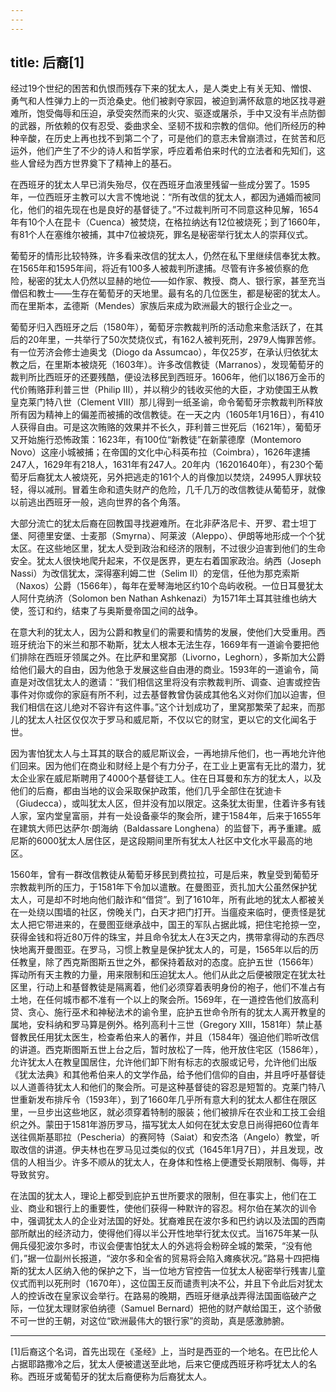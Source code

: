 ```yaml
---
---
---
```

title: 后裔[1]
---




经过19个世纪的困苦和仇恨而残存下来的犹太人，是人类史上有关无知、憎恨、勇气和人性弹力上的一页沧桑史。他们被剥夺家园，被迫到满怀敌意的地区找寻避难所，饱受侮辱和压迫，承受突然而来的火灾、驱逐或屠杀，手中又没有半点防御的武器，所依赖的仅有忍受、委曲求全、坚韧不拔和宗教的信仰。他们所经历的种种辛酸，在历史上再也找不到第二个了，可是他们的意志未曾崩溃过，在贫苦和厄运外，他们产生了不少的诗人和哲学家，呼应着希伯来时代的立法者和先知们，这些人曾经为西方世界奠下了精神上的基石。

在西班牙的犹太人早已消失殆尽，仅在西班牙血液里残留一些成分罢了。1595年，一位西班牙主教可以大言不愧地说：“所有改信的犹太人，都因为通婚而被同化，他们的祖先现在也是良好的基督徒了。”不过裁判所可不同意这种见解，1654年有10个人在昆卡（Cuenca）被焚烧，在格拉纳达有12位被烧死；到了1660年，有81个人在塞维尔被捕，其中7位被烧死，罪名是秘密举行犹太人的崇拜仪式。

葡萄牙的情形比较特殊，许多看来改信的犹太人，仍然在私下里继续信奉犹太教。在1565年和1595年间，将近有100多人被裁判所逮捕。尽管有许多被侦察的危险，秘密的犹太人仍然以显赫的地位——如作家、教授、商人、银行家，甚至充当僧侣和教士——生存在葡萄牙的天地里。最有名的几位医生，都是秘密的犹太人。而在里斯本，孟德斯（Mendes）家族后来成为欧洲最大的银行企业之一。

葡萄牙归入西班牙之后（1580年），葡萄牙宗教裁判所的活动愈来愈活跃了，在其后的20年里，一共举行了50次焚烧仪式，有162人被判死刑，2979人悔罪苦修。有一位芳济会修士迪奥戈（Diogo da Assumcao），年仅25岁，在承认归依犹太教之后，在里斯本被烧死（1603年）。许多改信教徒（Marranos），发现葡萄牙的裁判所比西班牙的还要残酷，便设法移民到西班牙。1606年，他们以186万金币的代价贿赂菲利普三世（Philip Ⅲ），并以稍少的钱收买他的大臣，才劝使国王从教皇克莱门特八世（Clement Ⅷ）那儿得到一纸圣谕，命令葡萄牙宗教裁判所释放所有因为精神上的偏差而被捕的改信教徒。在一天之内（1605年1月16日），有410人获得自由。可是这次贿赂的效果并不长久，菲利普三世死后（1621年），葡萄牙又开始施行恐怖政策：1623年，有100位“新教徒”在新蒙德摩（Montemoro Novo）这座小城被捕；在帝国的文化中心科英布拉（Coimbra），1626年逮捕247人，1629年有218人，1631年有247人。20年内（16201640年），有230个葡萄牙后裔犹太人被烧死，另外把逃走的161个人的肖像加以焚烧，24995人罪状较轻，得以减刑。冒着生命和遗失财产的危险，几千几万的改信教徒从葡萄牙，就像以前逃出西班牙一般，逃向世界的各个角落。

大部分流亡的犹太后裔在回教国寻找避难所。在北非萨洛尼卡、开罗、君士坦丁堡、阿德里安堡、士麦那（Smyrna）、阿莱波（Aleppo）、伊朗等地形成一个个犹太区。在这些地区里，犹太人受到政治和经济的限制，不过很少迫害到他们的生命安全。犹太人很快地爬升起来，不仅是医界，更左右着国家政治。纳西（Joseph Nassi）为改信犹太，深得塞利姆二世（Selim Ⅱ）的宠信，任他为那克索斯（Naxos）公爵（1566年），每年在爱琴海地区约10个岛屿收税。一位日耳曼犹太人阿什克纳济（Solomon ben Nathan Ashkenazi）为1571年土耳其驻维也纳大使，签订和约，结束了与奥斯曼帝国之间的战争。

在意大利的犹太人，因为公爵和教皇们的需要和情势的发展，使他们大受重用。西班牙统治下的米兰和那不勒斯，犹太人根本无法生存，1669年有一道谕令要把他们排除在西班牙领属之外。在比萨和里窝那（Livorno，Leghorn），多斯加大公爵给他们最大的自由，因为他急于发展这些自由港的商业。1593年的一道谕令，简直是对改信犹太人的邀请：“我们相信这里将没有宗教裁判所、调查、迫害或控告事件对你或你的家庭有所不利，过去基督教曾伪装成其他名义对你们加以迫害，但我们相信在这儿绝对不容许有这件事。”这个计划成功了，里窝那繁荣了起来，而那儿的犹太人社区仅仅次于罗马和威尼斯，不仅以它的财宝，更以它的文化闻名于世。

因为害怕犹太人与土耳其的联合的威尼斯议会，一再地排斥他们，也一再地允许他们回来。因为他们在商业和财经上是个有力分子，在工业上更富有无比的潜力，犹太企业家在威尼斯聘用了4000个基督徒工人。住在日耳曼和东方的犹太人，以及他们的后裔，都由当地的议会采取保护政策，他们几乎全部住在犹迪卡（Giudecca），或叫犹太人区，但并没有加以限定。这条犹太街里，住着许多有钱人家，室内堂皇富丽，并有一处设备豪华的聚会所，建于1584年，后来于1655年在建筑大师巴达萨尔·朗海纳（Baldassare Longhena）的监督下，再予重建。威尼斯的6000犹太人居住区，是这段期间里所有犹太人社区中文化水平最高的地区。

1560年，曾有一群改信教徒从葡萄牙移民到费拉拉，可是后来，教皇受到葡萄牙宗教裁判所的压力，于1581年下令加以遣散。在曼图亚，贡扎加大公虽然保护犹太人，可是却不时地向他们敲诈和“借贷”。到了1610年，所有此地的犹太人都被关在一处绕以围墙的社区，傍晚关门，白天才把门打开。当瘟疫来临时，便责怪是犹太人把它带进来的，在曼图亚继承战中，国王的军队占据此城，把住宅抢掠一空，获得金钱和将近80万件的珠宝，并且命令犹太人在3天之内，携带拿得动的东西尽快地离开曼图亚。在罗马，习惯上教皇是保护犹太人的，可是，1565年以后的历任教皇，除了西克斯图斯五世之外，都保持着敌对的态度。庇护五世（1566年）挥动所有天主教的力量，用来限制和压迫犹太人。他们从此之后便被限定在犹太社区里，行动上和基督教徒是隔离着，他们必须穿着表明身份的袍子，他们不准占有土地，在任何城市都不准有一个以上的聚会所。1569年，在一道控告他们放高利贷、贪心、施行巫术和神秘法术的谕令里，庇护五世命令所有的犹太人离开教皇的属地，安科纳和罗马算是例外。格列高利十三世（Gregory ⅩⅢ，1581年）禁止基督教民任用犹太医生，检查希伯来人的著作，并且（1584年）强迫他们聆听改信的讲道。西克斯图斯五世上台之后，暂时放松了一阵，他开放住宅区（1586年），允许犹太人在教皇国居住，允许他们卸下附有标志的衣服或记号，允许他们出版《犹太法典》和其他希伯来人的文学作品，给予他们信仰的自由，并且呼吁基督徒以人道善待犹太人和他们的聚会所。可是这种基督徒的容忍是短暂的。克莱门特八世重新发布排斥令（1593年），到了1660年几乎所有意大利的犹太人都住在限区里，一旦步出这些地区，就必须穿着特制的服装；他们被排斥在农业和工技工会组织之外。蒙田于1581年游历罗马，描写犹太人如何在犹太安息日尚得把60位青年送往佩斯基耶拉（Pescheria）的赛阿特（Saiat）和安杰洛（Angelo）教堂，听取改信的讲道。伊夫林也在罗马见过类似的仪式（1645年1月7日），并且发现，改信的人相当少。许多不顺从的犹太人，在身体和性格上便遭受长期限制、侮辱，并导致贫穷。

在法国的犹太人，理论上都受到庇护五世所要求的限制，但在事实上，他们在工业、商业和银行上的重要性，使他们获得一种默许的容忍。柯尔伯在某次的训令中，强调犹太人的企业对法国的好处。犹裔难民在波尔多和巴约讷以及法国的西南部所献出的经济动力，使得他们得以半公开性地举行犹太仪式。当1675年某一队佣兵侵犯波尔多时，市议会便害怕犹太人的外逃将会粉碎全城的繁荣，“没有他们，”据一位副州长报道，“波尔多和全省的贸易将会陷入瘫痪状况。”路易十四把梅斯的犹太人区纳入他的保护之下，当一位地方官控告一位犹太人秘密举行残害儿童仪式而判以死刑时（1670年），这位国王反而谴责判决不公，并且下令此后对犹太人的控诉改在皇家议会举行。在路易的晚期，西班牙继承战弄得法国面临破产之际，一位犹太理财家伯纳德（Samuel Bernard）把他的财产献给国王，这个骄傲不可一世的王朝，对这位“欧洲最伟大的银行家”的资助，真是感激肺腑。



* * *



[1]后裔这个名词，首先出现在《圣经》上，当时是西亚的一个地名。在巴比伦人占据耶路撒冷之后，犹太人便被遣送至此地，后来它便成西班牙称呼犹太人的名称。西班牙或葡萄牙的犹太后裔便称为后裔犹太人。
